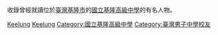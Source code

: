 {{Catnav|頁面分類|人物|校友|中等學校校友|臺灣中等學校校友|基隆市中等學校}}

收錄曾經就讀位於[[臺灣|臺灣]][[基隆市|基隆市]]的[[國立基隆高級中學|國立基隆高級中學]]的有名人物。

[[Category:台灣國立普通型高級中等學校校友|Keelung]]
[[Category:基隆市中學校友|Keelung]]
[[Category:國立基隆高級中學|Category:國立基隆高級中學]]
[[Category:臺灣男子中學校友|Category:臺灣男子中學校友]]